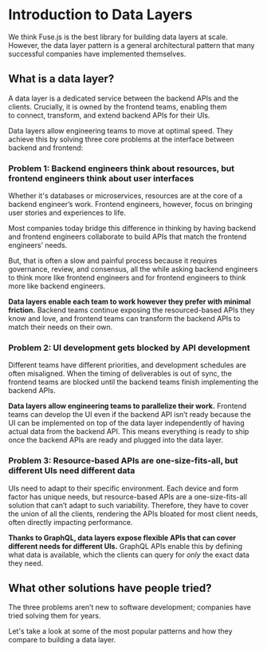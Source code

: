 # Introduction to Data Layers

We think Fuse.js is the best library for building data layers at scale. However, the data layer pattern is a general architectural pattern that many successful companies have implemented themselves.

## What is a data layer?

A data layer is a dedicated service between the backend APIs and the clients. Crucially, it is owned by the frontend teams, enabling them to connect, transform, and extend backend APIs for their UIs.

Data layers allow engineering teams to move at optimal speed. They achieve this by solving three core problems at the interface between backend and frontend:

### Problem 1: Backend engineers think about resources, but frontend engineers think about user interfaces

Whether it's databases or microservices, resources are at the core of a backend engineer’s work. Frontend engineers, however, focus on bringing user stories and experiences to life.

Most companies today bridge this difference in thinking by having backend and frontend engineers collaborate to build APIs that match the frontend engineers’ needs.

But, that is often a slow and painful process because it requires governance, review, and consensus, all the while asking backend engineers to think more like frontend engineers and for frontend engineers to think more like backend engineers.

**Data layers enable each team to work however they prefer with minimal friction.** Backend teams continue exposing the resourced-based APIs they know and love, and frontend teams can transform the backend APIs to match their needs on their own.

### Problem 2: UI development gets blocked by API development

Different teams have different priorities, and development schedules are often misaligned. When the timing of deliverables is out of sync, the frontend teams are blocked until the backend teams finish implementing the backend APIs.

**Data layers allow engineering teams to parallelize their work.** Frontend teams can develop the UI even if the backend API isn’t ready because the UI can be implemented on top of the data layer independently of having actual data from the backend API. This means everything is ready to ship once the backend APIs are ready and plugged into the data layer.

### Problem 3: Resource-based APIs are one-size-fits-all, but different UIs need different data

UIs need to adapt to their specific environment. Each device and form factor has unique needs, but resource-based APIs are a one-size-fits-all solution that can’t adapt to such variability. Therefore, they have to cover the union of all the clients, rendering the APIs bloated for most client needs, often directly impacting performance.

**Thanks to GraphQL, data layers expose flexible APIs that can cover different needs for different UIs.** GraphQL APIs enable this by defining what data is available, which the clients can query for *only* the exact data they need.

## What other solutions have people tried?

The three problems aren’t new to software development; companies have tried solving them for years.

Let's take a look at some of the most popular patterns and how they compare to building a data layer.
